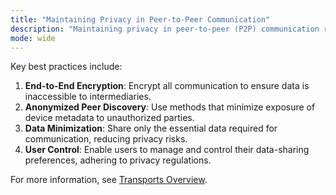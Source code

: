 ```yaml
---
title: "Maintaining Privacy in Peer-to-Peer Communication"
description: "Maintaining privacy in peer-to-peer (P2P) communication requires robust mechanisms to protect user data and limit exposure."
mode: wide
---
```

Key best practices include:

1. **End-to-End Encryption**: Encrypt all communication to ensure data is inaccessible to intermediaries.
2. **Anonymized Peer Discovery**: Use methods that minimize exposure of device metadata to unauthorized parties.
3. **Data Minimization**: Share only the essential data required for communication, reducing privacy risks.
4. **User Control**: Enable users to manage and control their data-sharing preferences, adhering to privacy regulations.

For more information, see <a href="/sdk/latest/sync/concepts/transports-overview" target="_blank">Transports Overview</a>.

